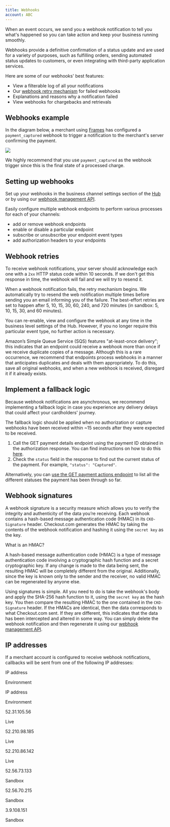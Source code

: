 ```yaml
---
title: Webhooks
account: ABC
---
```


When an event occurs, we send you a webhook notification to tell you what's happened so you can take action and keep your business running smoothly.

Webhooks provide a definitive confirmation of a status update and are used for a variety of purposes, such as fulfilling orders, sending automated status updates to customers, or even integrating with third-party application services.

Here are some of our webhooks' best features:

*   View a filterable log of all your notifications
*   Our [webhook retry mechanism](#Webhooks-webhookretries) for failed webhooks
*   Explanations and reasons why a notification failed
*   View webhooks for chargebacks and retrievals

Webhooks example
----------------

In the diagram below, a merchant using [Frames](/display/DOCS/Frames) has configured a `payment_captured` webhook to trigger a notification to the merchant's server confirming the payment.

![](/download/attachments/2785448/Webhooks.png?version=2&modificationDate=1619690247031&api=v2)

We highly recommend that you use `payment_captured` as the webhook trigger since this is the final state of a processed charge.

Setting up webhooks
-------------------

Set up your webhooks in the business channel settings section of the [Hub](https://hub.checkout.com/login) or by using our [webhook management API](/display/DOCS/Webhook+management).

Easily configure multiple webhook endpoints to perform various processes for each of your channels:

*   add or remove webhook endpoints
*   enable or disable a particular endpoint
*   subscribe or unsubscribe your endpoint event types
*   add authorization headers to your endpoints

Webhook retries 
----------------

To receive webhook notifications, your server should acknowledge each one with a `2xx` HTTP status code within 10 seconds. If we don't get this response in time, the webhook will fail and we will try to resend it.

When a webhook notification fails, the retry mechanism begins. We automatically try to resend the web notification multiple times before sending you an email informing you of the failure. The best-effort retries are set to happen after 5, 10, 15, 30, 60, 240, and 720 minutes (in sandbox: 5, 10, 15, 30, and 60 minutes).

You can re-enable, view and configure the webhook at any time in the business level settings of the Hub. However, if you no longer require this particular event type, no further action is necessary.

Amazon’s Simple Queue Service (SQS) features "at-least-once delivery"; this indicates that an endpoint could receive a webhook more than once if we receive duplicate copies of a message. Although this is a rare occurrence, we recommend that endpoints process webhooks in a manner that anticipates duplicates and deals with them appropriately. To do this, save all original webhooks, and when a new webhook is received, disregard it if it already exists.

Implement a fallback logic
--------------------------

Because webhook notifications are asynchronous, we recommend implementing a fallback logic in case you experience any delivery delays that could affect your cardholders' journey.

The fallback logic should be applied when no authorization or capture webhooks have been received within ~15 seconds after they were expected to be received.

1.  Call the GET payment details endpoint using the payment ID obtained in the authorization response. You can find instructions on how to do this [here](/display/DOCS/Get+payment+details).
2.  Check the `status` field in the response to find out the current status of the payment. For example, `"status": "Captured"`.

Alternatively, you can [use the GET payment actions endpoint](/display/DOCS/Get+payment+actions) to list all the different statuses the payment has been through so far.

Webhook signatures
------------------

A webhook signature is a security measure which allows you to verify the integrity and authenticity of the data you’re receiving. Each webhook contains a hash-based message authentication code (HMAC) in its `CKO-Signature` header. Checkout.com generates the HMAC by taking the contents of the webhook notification and hashing it using the `secret key` as the key.

What is an HMAC?

A hash-based message authentication code (HMAC) is a type of message authentication code involving a cryptographic hash function and a secret cryptographic key. If any change is made to the data being sent, the resulting HMAC will be completely different from the original. Additionally, since the key is known only to the sender and the receiver, no valid HMAC can be regenerated by anyone else.

Using signatures is simple. All you need to do is take the webhook's body and apply the SHA-256 hash function to it, using the `secret key` as the hash key. You then compare the resulting HMAC to the one contained in the `CKO-Signature` header. If the HMACs are identical, then the data corresponds to what Checkout.com sent. If they are different, this indicates that the data has been intercepted and altered in some way. You can simply delete the webhook notification and then regenerate it using our [webhook management API](/display/DOCS/Webhook+management).

IP addresses
------------

If a merchant account is configured to receive webhook notifications, callbacks will be sent from one of the following IP addresses:

IP address

Environment

IP address

Environment

52.31.105.56

Live

52.210.98.185

Live

52.210.86.142

Live

52.56.73.133

Sandbox

52.56.70.215

Sandbox

3.9.108.151

Sandbox
